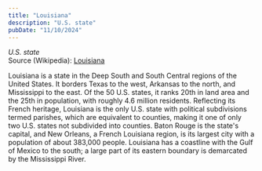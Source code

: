 ```yaml
---
title: "Louisiana"
description: "U.S. state"
pubDate: "11/10/2024"
---
```


*U.S. state*  
Source (Wikipedia): [Louisiana][1]

Louisiana is a state in the Deep South and South Central regions of the United States. It borders Texas to the west, Arkansas to the north, and Mississippi to the east. Of the 50 U.S. states, it ranks 20th in land area and the 25th in population, with roughly 4.6 million residents. Reflecting its French heritage, Louisiana is the only U.S. state with political subdivisions termed parishes, which are equivalent to counties, making it one of only two U.S. states not subdivided into counties. Baton Rouge is the state's capital, and New Orleans, a French Louisiana region, is its largest city with a population of about 383,000 people. Louisiana has a coastline with the Gulf of Mexico to the south; a large part of its eastern boundary is demarcated by the Mississippi River.

[1]: https://en.wikipedia.org/wiki/Louisiana
